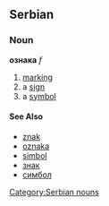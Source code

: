 ==Serbian==
===Noun===
'''ознака''' ''f''
[[Category:Serbian nouns]]
#[[marking]]
#a [[sign]]
#a [[symbol]]
====See Also====
*[[znak]]
*[[oznaka]]
*[[simbol]]
*[[знак]]
*[[симбол]]